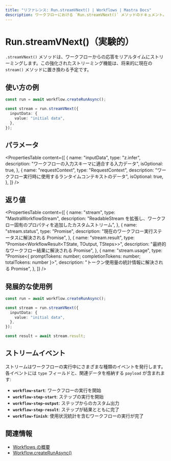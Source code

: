 ```yaml
---
title: "リファレンス: Run.streamVNext() | Workflows | Mastra Docs"
description: ワークフローにおける `Run.streamVNext()` メソッドのドキュメント。応答をリアルタイムでストリーミングします。
---
```





# Run.streamVNext()（実験的）

<StreamVNextCallout />

`.streamVNext()` メソッドは、ワークフローからの応答をリアルタイムにストリーミングします。この強化されたストリーミング機能は、将来的に現在の `stream()` メソッドに置き換わる予定です。



## 使い方の例

```typescript showLineNumbers copy
const run = await workflow.createRunAsync();

const stream = run.streamVNext({
  inputData: {
    value: "initial data",
  },
});
```



## パラメータ

<PropertiesTable
  content={[
    {
      name: "inputData",
      type: "z.infer<TInput>",
      description: "ワークフローの入力スキーマに適合する入力データ",
      isOptional: true,
    },
    {
      name: "requestContext",
      type: "RequestContext",
      description: "ワークフロー実行時に使用するランタイムコンテキストのデータ",
      isOptional: true,
    },
  ]}
/>



## 返り値

<PropertiesTable
  content={[
    {
      name: "stream",
      type: "MastraWorkflowStream<ChunkType>",
      description: "ReadableStream<ChunkType> を拡張し、ワークフロー固有のプロパティを追加したカスタムストリーム",
    },
    {
      name: "stream.status",
      type: "Promise<RunStatus>",
      description: "現在のワークフロー実行ステータスに解決される Promise",
    },
    {
      name: "stream.result",
      type: "Promise<WorkflowResult<TState, TOutput, TSteps>>",
      description: "最終的なワークフロー結果に解決される Promise",
    },
    {
      name: "stream.usage",
      type: "Promise<{ promptTokens: number; completionTokens: number; totalTokens: number }>",
      description: "トークン使用量の統計情報に解決される Promise",
    },
  ]}
/>



## 発展的な使用例

```typescript showLineNumbers copy
const run = await workflow.createRunAsync();

const stream = run.streamVNext({
  inputData: {
    value: "initial data",
  },
});

const result = await stream.result;
```



## ストリームイベント

ストリームはワークフローの実行中にさまざまな種類のイベントを発行します。各イベントには `type` フィールドと、関連データを格納する `payload` が含まれます:

- **`workflow-start`**: ワークフローの実行を開始
- **`workflow-step-start`**: ステップの実行を開始
- **`workflow-step-output`**: ステップからのカスタム出力
- **`workflow-step-result`**: ステップが結果とともに完了
- **`workflow-finish`**: 使用状況統計を含むワークフローの実行が完了



## 関連情報

- [Workflows の概要](../../../docs/workflows/overview.mdx#run-workflow)
- [Workflow.createRunAsync()](../create-run.mdx)
